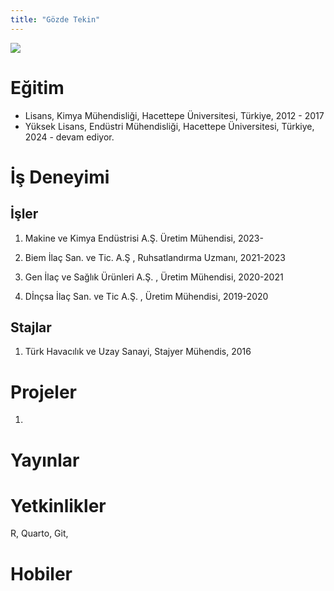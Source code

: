 ```yaml
---
title: "Gözde Tekin"
---
```


![](images/gozdetekin.png){fig-align="center"}

# Eğitim

-   Lisans, Kimya Mühendisliği, Hacettepe Üniversitesi, Türkiye, 2012 - 2017
-   Yüksek Lisans, Endüstri Mühendisliği, Hacettepe Üniversitesi, Türkiye, 2024 - devam ediyor.

# İş Deneyimi

## İşler

1.  Makine ve Kimya Endüstrisi A.Ş. Üretim Mühendisi, 2023-

2.  Biem İlaç San. ve Tic. A.Ş , Ruhsatlandırma Uzmanı, 2021-2023

3.  Gen İlaç ve Sağlık Ürünleri A.Ş. , Üretim Mühendisi, 2020-2021

4.  Dİnçsa İlaç San. ve Tic A.Ş. , Üretim Mühendisi, 2019-2020

## Stajlar

1.  Türk Havacılık ve Uzay Sanayi, Stajyer Mühendis, 2016

# Projeler

1.  

# Yayınlar

# Yetkinlikler

R, Quarto, Git,

# Hobiler
